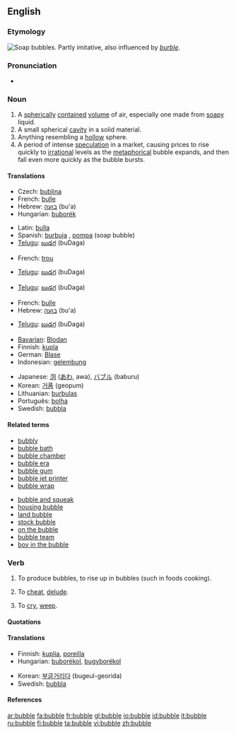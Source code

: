 ==English==
{{wikipedia}}

===Etymology===
[[Image:Soap Bubble - foliage background - iridescent colours - Traquair 040801.jpg|thumb|right|Soap bubbles.]]
Partly imitative, also influenced by ''[[burble]]''.

===Pronunciation===
*{{audio|en-us-bubble.ogg|Audio (US)}}
*:{{rhymes|ʌbəl}}

===Noun===
{{en-noun}}

# A [[spherical]]ly [[contained]] [[volume]] of air, especially one made from [[soapy]] liquid.
# A small spherical [[cavity]] in a solid material.
# Anything resembling a [[hollow]] sphere.
# A period of intense [[speculation]] in a market, causing prices to rise quickly to [[irrational]] levels as the [[metaphorical]] bubble expands, and then fall even more quickly as the bubble bursts.

====Translations====
{{trans-top|spherically contained volume of air}}
*Czech: [[bublina]] {{f}}
*French: [[bulle]] {{f}}
*Hebrew: [[בועה]] (bu'a) {{f}}
*Hungarian: [[buborék]]
{{trans-mid}}
*Latin: [[bulla]]  {{f}}
*Spanish: [[burbuja]] {{f}}, [[pompa]] {{f}} (soap bubble)
*[[Telugu]]: [[బుడగ]] (buDaga)
{{trans-bottom}}

{{trans-top|small spherical cavity in a solid}}
*French: [[trou]] {{m}}
{{trans-mid}}
*[[Telugu]]: [[బుడగ]] (buDaga)
{{trans-bottom}}

{{trans-top|anything resembling a hollow sphere}}
{{trans-mid}}
*[[Telugu]]: [[బుడగ]] (buDaga)
{{trans-bottom}}

{{trans-top|period of intense speculation in a market}}
*French: [[bulle]] {{f}}
*Hebrew: [[בועה]] (bu'a) {{f}}
{{trans-mid}}
*[[Telugu]]: [[బుడగ]] (buDaga)
{{trans-bottom}}

{{trans-top|Translations to categorise}}
{{rfc-trans}}
*[[Bavarian]]: [[Blodan]] {{f}}
*Finnish: [[kupla]]
*German: [[Blase]] {{f}}
*Indonesian: [[gelembung]]
{{trans-mid}}
*Japanese: [[泡]] ([[あわ]], awa), [[バブル]] (baburu)
*Korean: [[거품]] (geopum)
*Lithuanian: [[burbulas]] {{m}}
*Português: [[bolha]] {{f}}
*Swedish: [[bubbla]] {{c}}
{{trans-bottom}}

====Related terms====
{{rel-top|terms related to "bubble"}}
*[[bubbly]]
*[[bubble bath]]
*[[bubble chamber]]
*[[bubble era]]
*[[bubble gum]]
*[[bubble jet printer]]
*[[bubble wrap]]
{{rel-mid}}
*[[bubble and squeak]]
*[[housing bubble]]
*[[land bubble]]
*[[stock bubble]]
*[[on the bubble]]
*[[bubble team]]
*[[boy in the bubble]]
{{rel-bottom}}

===Verb===
{{en-verb|bubbl|es}}

# {{intransitive}} To produce bubbles, to rise up in bubbles (such in foods cooking).
# {{context|transitive|archaic}} To [[cheat]], [[delude]].
# {{context|intransitive|Scottish|Geordie|Northern English}} To [[cry]], [[weep]].

====Quotations====
{{seeCites}}

====Translations====
{{trans-top|rise up in bubbles}}
*Finnish: [[kuplia]], [[poreilla]]
*Hungarian: [[buborékol]], [[bugyborékol]]
{{trans-mid}}
*Korean: [[부글]]거리다 (bugeul-georida)
*Swedish: [[bubbla]]
{{trans-bottom}}

{{trans-top|to cheat, delude}}
{{trans-mid}}
{{trans-bottom}}

{{trans-top|to cry, weep}}
{{trans-mid}}
{{trans-bottom}}

====References====
{{R:Dobson & Irwin Newcastle 1970}}
{{R:New Geordie Dictionary 1987}}
{{R:Northeast Dialect 2005}}

[[ar:bubble]]
[[fa:bubble]]
[[fr:bubble]]
[[gl:bubble]]
[[io:bubble]]
[[id:bubble]]
[[it:bubble]]
[[ru:bubble]]
[[fi:bubble]]
[[ta:bubble]]
[[vi:bubble]]
[[zh:bubble]]